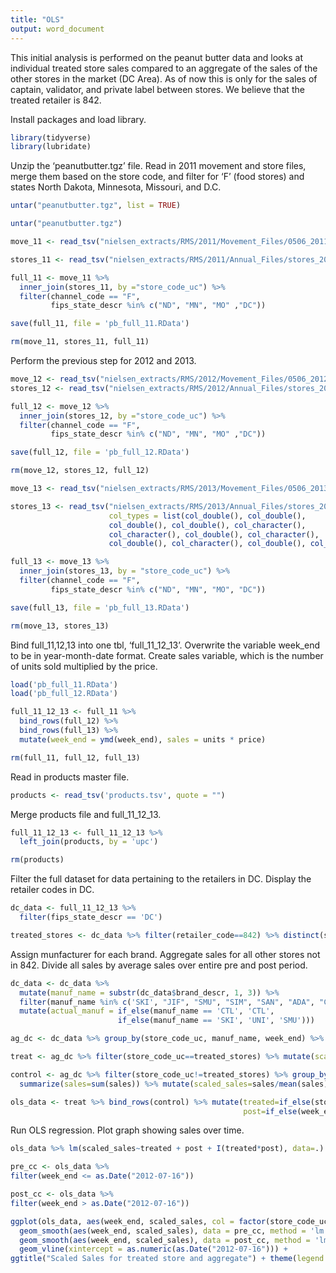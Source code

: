 ---
title: "OLS"
output: word_document
---
This initial analysis is performed on the peanut butter data and looks at individual treated store sales compared to
an aggregate of the sales of the other stores in the market (DC Area). As of now this is only for the sales of 
captain, validator, and private label between stores. We believe that the treated retailer is 842. 

Install packages and load library.

```{r, results = 'hide'}
library(tidyverse)
library(lubridate)
```

Unzip the 'peanutbutter.tgz' file. Read in 2011 movement and store files, merge them based
on the store code, and filter for 'F' (food stores) and states North Dakota, Minnesota,
Missouri, and D.C.

```{r, results = 'hide'}
untar("peanutbutter.tgz", list = TRUE)

untar("peanutbutter.tgz")

move_11 <- read_tsv("nielsen_extracts/RMS/2011/Movement_Files/0506_2011/1421_2011.tsv")

stores_11 <- read_tsv("nielsen_extracts/RMS/2011/Annual_Files/stores_2011.tsv")

full_11 <- move_11 %>%
  inner_join(stores_11, by ="store_code_uc") %>% 
  filter(channel_code == "F", 
         fips_state_descr %in% c("ND", "MN", "MO" ,"DC"))

save(full_11, file = 'pb_full_11.RData')

rm(move_11, stores_11, full_11)
```

Perform the previous step for 2012 and 2013.

```{r, results = 'hide'}
move_12 <- read_tsv("nielsen_extracts/RMS/2012/Movement_Files/0506_2012/1421_2012.tsv")
stores_12 <- read_tsv("nielsen_extracts/RMS/2012/Annual_Files/stores_2012.tsv")

full_12 <- move_12 %>%
  inner_join(stores_12, by ="store_code_uc") %>% 
  filter(channel_code == "F",
         fips_state_descr %in% c("ND", "MN", "MO" ,"DC"))

save(full_12, file = 'pb_full_12.RData')

rm(move_12, stores_12, full_12)

move_13 <- read_tsv("nielsen_extracts/RMS/2013/Movement_Files/0506_2013/1421_2013.tsv")

stores_13 <- read_tsv("nielsen_extracts/RMS/2013/Annual_Files/stores_2013.tsv", 
                      col_types = list(col_double(), col_double(),
                      col_double(), col_double(), col_character(),
                      col_character(), col_double(), col_character(), 
                      col_double(), col_character(), col_double(), col_character()))

full_13 <- move_13 %>%
  inner_join(stores_13, by = "store_code_uc") %>%
  filter(channel_code == "F",
         fips_state_descr %in% c("ND", "MN", "MO", "DC"))

save(full_13, file = 'pb_full_13.RData')

rm(move_13, stores_13)
```

Bind full_11,12,13 into one tbl, 'full_11_12_13'. Overwrite the variable week_end to be in
year-month-date format. Create sales variable, which is the number of units sold multiplied
by the price.

```{r, results = 'hide'}
load('pb_full_11.RData')
load('pb_full_12.RData')

full_11_12_13 <- full_11 %>%
  bind_rows(full_12) %>%
  bind_rows(full_13) %>%
  mutate(week_end = ymd(week_end), sales = units * price)

rm(full_11, full_12, full_13)
```

Read in products master file.

```{r, results = 'hide'}
products <- read_tsv('products.tsv', quote = "")
```

Merge products file and full_11_12_13.

```{r, results = 'hide'}
full_11_12_13 <- full_11_12_13 %>%
  left_join(products, by = 'upc')

rm(products)
```

Filter the full dataset for data pertaining to the retailers in DC. Display the retailer
codes in DC.

```{r}
dc_data <- full_11_12_13 %>%
  filter(fips_state_descr == 'DC')

treated_stores <- dc_data %>% filter(retailer_code==842) %>% distinct(store_code_uc)
```

Assign munfacturer for each brand. Aggregate sales for all other stores not in 842. Divide all sales by average sales over entire pre and post period. 

```{r}
dc_data <- dc_data %>%
  mutate(manuf_name = substr(dc_data$brand_descr, 1, 3)) %>%
  filter(manuf_name %in% c('SKI', "JIF", "SMU", "SIM", "SAN", "ADA", "CTL")) %>%
  mutate(actual_manuf = if_else(manuf_name == 'CTL', 'CTL',
                        if_else(manuf_name == 'SKI', 'UNI', 'SMU')))

ag_dc <- dc_data %>% group_by(store_code_uc, manuf_name, week_end) %>% summarize(sales=sum(sales)) 

treat <- ag_dc %>% filter(store_code_uc==treated_stores) %>% mutate(scaled_sales=sales/mean(sales))

control <- ag_dc %>% filter(store_code_uc!=treated_stores) %>% group_by(manuf_name, week_end) %>%
  summarize(sales=sum(sales)) %>% mutate(scaled_sales=sales/mean(sales), store_code_uc=00000)

ols_data <- treat %>% bind_rows(control) %>% mutate(treated=if_else(store_code_uc==treated_stores, 1, 0),
                                                    post=if_else(week_end > "2012-07-16", 1, 0))

```

Run OLS regression. Plot graph showing sales over time. 

```{r fig.height=7, fig.width=6}

ols_data %>% lm(scaled_sales~treated + post + I(treated*post), data=.) %>% summary()

pre_cc <- ols_data %>% 
filter(week_end <= as.Date("2012-07-16")) 

post_cc <- ols_data %>% 
filter(week_end > as.Date("2012-07-16")) 

ggplot(ols_data, aes(week_end, scaled_sales, col = factor(store_code_uc))) + geom_line() + 
  geom_smooth(aes(week_end, scaled_sales), data = pre_cc, method = 'lm', se = FALSE) + 
  geom_smooth(aes(week_end, scaled_sales), data = post_cc, method = 'lm', se = FALSE) + 
  geom_vline(xintercept = as.numeric(as.Date("2012-07-16"))) + 
ggtitle("Scaled Sales for treated store and aggregate") + theme(legend.position="bottom") 

```










